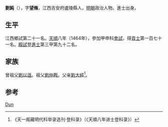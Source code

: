 {{Otheruses|other=名为刘钝的其他人物|刘钝}}

'''劉鈍'''（{{bd|1423年||？}}），字'''望脩'''，江西吉安府盧陵縣人，[[明朝|明朝]]政治人物。進士出身。

== 生平 ==
江西鄉試第二十一名。[[天顺_(明朝)|天順]]八年（1464年），參加甲申科[[會試|會試]]，得[[貢士|貢士]]第一百七十一名。[[殿試|殿試]]登[[進士|進士]]第三甲第九十二名。

== 家族 ==
曾祖父[[劉以遜|劉以遜]]。祖父[[劉仲戡|劉仲戡]]。父亲[[劉大經|劉大經]]<ref>《天一阁藏明代科举录选刊·登科录》（《天順八年进士登科录》）</ref>。

== 参考 ==
{{reflist}}

{{天順八年甲申科殿試金榜}}

{{Authority control}}
{{DEFAULTSORT:Liu刘}}
[[Category:刘姓|Dun]]

{{明朝人物小作品}}